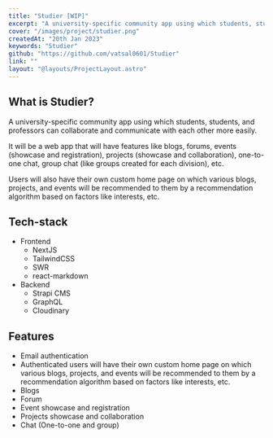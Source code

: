 ---
title: "Studier [WIP]"
excerpt: "A university-specific community app using which students, students, and professors can collaborate and communicate with each other more easily"
cover: "/images/project/studier.png"
createdAt: "20th Jan 2023"
keywords: "Studier"
github: "https://github.com/vatsal0601/Studier"
link: ""
layout: "@layouts/ProjectLayout.astro"
---

## What is Studier?

A university-specific community app using which students, students, and professors can collaborate and communicate with each other more easily.

It will be a web app that will have features like blogs, forums, events (showcase and registration), projects (showcase and collaboration), one-to-one chat, group chat (like groups created for each division), etc.

Users will also have their own custom home page on which various blogs, projects, and events will be recommended to them by a recommendation algorithm based on factors like interests, etc.

## Tech-stack

- Frontend
  - NextJS
  - TailwindCSS
  - SWR
  - react-markdown
- Backend
  - Strapi CMS
  - GraphQL
  - Cloudinary

## Features

- Email authentication
- Authenticated users will have their own custom home page on which various blogs, projects, and events will be recommended to them by a recommendation algorithm based on factors like interests, etc.
- Blogs
- Forum
- Event showcase and registration
- Projects showcase and collaboration
- Chat (One-to-one and group)
